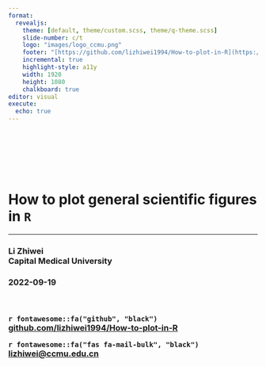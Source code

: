 ```yaml
---
format: 
  revealjs:
    theme: [default, theme/custom.scss, theme/q-theme.scss]
    slide-number: c/t
    logo: "images/logo_ccmu.png"
    footer: "[https://github.com/lizhiwei1994/How-to-plot-in-R](https://github.com/lizhiwei1994/How-to-plot-in-R)"
    incremental: true
    highlight-style: a11y
    width: 1920
    height: 1080
    chalkboard: true
editor: visual
execute: 
  echo: true
---
```

<br>
<br>
<br>
<br>
<br>
<h1>How to plot general scientific figures in `R`</h1>


<hr>

<h3>Li Zhiwei <br>Capital Medical University</h3>

<h3>2022-09-19</h3>

<br>

<h3>

`r fontawesome::fa("github", "black")`   [github.com/lizhiwei1994/How-to-plot-in-R](https://github.com/lizhiwei1994/How-to-plot-in-R)

`r fontawesome::fa("fas fa-mail-bulk", "black")`   [lizhiwei@ccmu.edu.cn](lizhiwei@ccmu.edu.cn)



